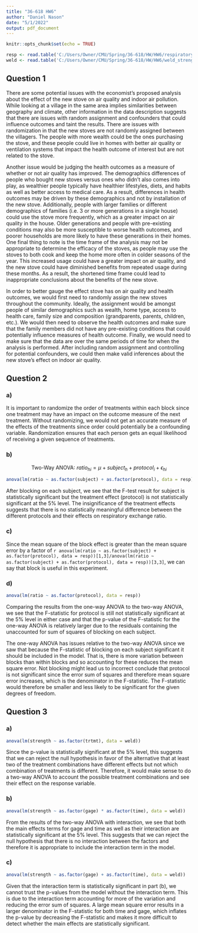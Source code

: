 ```yaml
---
title: "36-618 HW6"
author: "Daniel Nason"
date: "5/1/2022"
output: pdf_document
---
```


```r
knitr::opts_chunk$set(echo = TRUE)
```

```r
resp <- read.table('C:/Users/Owner/CMU/Spring/36-618/HW/HW6/respiratory_exchange_ratio.dat', header = T)
weld <- read.table('C:/Users/Owner/CMU/Spring/36-618/HW/HW6/weld_strength.dat', header = T)
```

## Question 1

There are some potential issues with the economist's proposed analysis about the effect of the new stove on air quality and indoor air pollution. While looking at a village in the same area implies similarities between geography and climate, other information in the data description suggests that there are issues with random assignment and confounders that could influence outcomes and taint the results. There are issues with randomization in that the new stoves are not randomly assigned between the villagers. The people with more wealth could be the ones purchasing the stove, and these people could live in homes with better air quality or ventilation systems that impact the health outcome of interest but are not related to the stove. 

Another issue would be judging the health outcomes as a measure of whether or not air quality has improved. The demographics differences of people who bought new stoves versus ones who didn't also comes into play, as wealthier people typically have healthier lifestyles, diets, and habits as well as better access to medical care. As a result, differences in health outcomes may be driven by these demographics and not by installation of the new stove. Additionally, people with larger families or different demographics of families (i.e. 3 or more generations in a single house) could use the stove more frequently, which as a greater impact on air quality in the house. Older generations and people with pre-existing conditions may also be more susceptible to worse health outcomes, and poorer households are more likely to have these generations in their homes. One final thing to note is the time frame of the analysis may not be appropriate to determine the efficacy of the stoves, as people may use the stoves to both cook and keep the home more often in colder seasons of the year. This increased usage could have a greater impact on air quality, and the new stove could have diminished benefits from repeated usage during these months. As a result, the shortened time frame could lead to inappropriate conclusions about the benefits of the new stove.

In order to better gauge the effect stove has on air quality and health outcomes, we would first need to randomly assign the new stoves throughout the community. Ideally, the assignment would be amongst people of similar demographics such as wealth, home type, access to health care, family size and composition (grandparents, parents, children, etc.). We would then need to observe the health outcomes and make sure that the family members did not have any pre-existing conditions that could potentially influence measures of health outcome. Finally, we would need to make sure that the data are over the same periods of time for when the analysis is performed. After including random assignment and controlling for potential confounders, we could then make valid inferences about the new stove's effect on indoor air quality.

## Question 2

### a)

It is important to randomize the order of treatments within each block since one treatment may have an impact on the outcome measure of the next treatment. Without randomizing, we would not get an accurate measure of the effects of the treatments since order could potentially be a confounding variable. Randomization ensures that each person gets an equal likelihood of receiving a given sequence of treatments.

### b)

$$
\text{Two-Way ANOVA:} \ ratio_{hi} = \mu + subject_h + protocol_i + \epsilon_{hi}
$$

```r
anova(lm(ratio ~ as.factor(subject) + as.factor(protocol), data = resp))
```

After blocking on each subject, we see that the F-test result for subject is statistically significant but the treatment effect (protocol) is not statistically significant at the 5% level. The insignificance of the treatment effects suggests that there is no statistically meaningful difference between the different protocols and their effects on respiratory exchange ratio.

### c)

Since the mean square of the block effect is greater than the mean square error by a factor of `r anova(lm(ratio ~ as.factor(subject) + as.factor(protocol), data = resp))[1,3]/anova(lm(ratio ~ as.factor(subject) + as.factor(protocol), data = resp))[3,3]`, we can say that block is useful in this experiment. 

### d)

```r
anova(lm(ratio ~ as.factor(protocol), data = resp))
```

Comparing the results from the one-way ANOVA to the two-way ANOVA, we see that the F-statistic for protocol is still not statistically significant at the 5% level in either case and that the p-value of the F-statistic for the one-way ANOVA is relatively larger due to the residuals containing the unaccounted for sum of squares of blocking on each subject.

The one-way ANOVA has issues relative to the two-way ANOVA since we saw that because the F-statistic of blocking on each subject significant it should be included in the model. That is, there is more variation between blocks than within blocks and so accounting for these reduces the mean square error. Not blocking might lead us to incorrect conclude that protocol is not significant since the error sum of squares and therefore mean square error increases, which is the denominator in the F-statistic. The F-statistic would therefore be smaller and less likely to be significant for the given degrees of freedom.

## Question 3

### a)

```r
anova(lm(strength ~ as.factor(trtmt), data = weld))
```

Since the p-value is statistically significant at the 5% level, this suggests that we can reject the null hypothesis in favor of the alternative that at least two of the treatment combinations have different effects but not which combination of treatments is different. Therefore, it would make sense to do a two-way ANOVA to account the possible treatment combinations and see their effect on the response variable.

### b)

```r
anova(lm(strength ~ as.factor(gage) * as.factor(time), data = weld))
```

From the results of the two-way ANOVA with interaction, we see that both the main effects terms for gage and time as well as their interaction are statistically significant at the 5% level. This suggests that we can reject the null hypothesis that there is no interaction between the factors and therefore it is appropriate to include the interaction term in the model.

### c)

```r
anova(lm(strength ~ as.factor(gage) + as.factor(time), data = weld))
```

Given that the interaction term is statistically significant in part (b), we cannot trust the p-values from the model without the interaction term. This is due to the interaction term accounting for more of the variation and reducing the error sum of squares. A large mean square error results in a larger denominator in the F-statistic for both time and gage, which inflates the p-value by decreasing the F-statistic and makes it more difficult to detect whether the main effects are statistically significant.